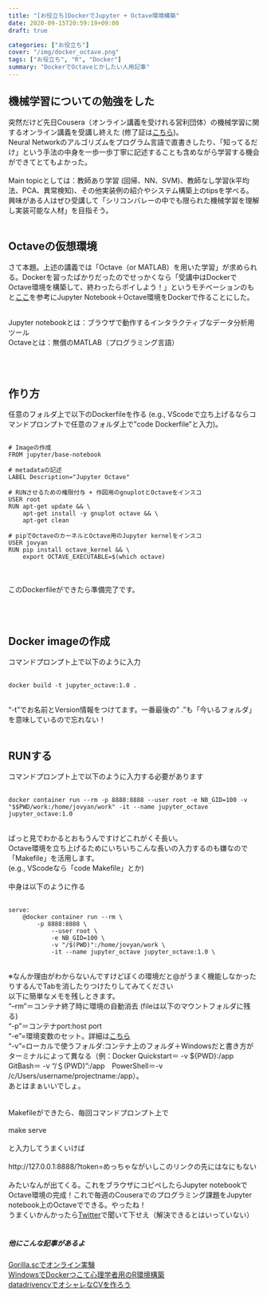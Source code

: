 ```yaml
---
title: "[お役立ち]DockerでJupyter + Octave環境構築"
date: 2020-09-15T20:59:19+09:00
draft: true

categories: ["お役立ち"]
cover: "/img/docker_octave.png"
tags: ["お役立ち", "R", "Docker"]
summary: "DockerでOctaveとかしたい人用記事"
---
```


## 機械学習についての勉強をした
  
  
突然だけど先日Cousera（オンライン講義を受けれる営利団体）の機械学習に関するオンライン講義を受講し終えた (修了証は[こちら](https://www.coursera.org/account/accomplishments/certificate/KYW45CANBU32))。<br>
Neural Networkのアルゴリズムをプログラム言語で直書きしたり、「知ってるだけ」という手法の中身を一歩一歩丁寧に記述することも含めながら学習する機会ができてとてもよかった。
<br>
<br>
Main topicとしては：教師あり学習 (回帰、NN、SVM)、教師なし学習(k平均法、PCA、異常検知)、その他実装例の紹介やシステム構築上のtipsを学べる。興味がある人はぜひ受講して「シリコンバレーの中でも限られた機械学習を理解し実装可能な人材」を目指そう。<br>
<br>

## Octaveの仮想環境
  
  
さて本題。上述の講義では「Octave（or MATLAB）を用いた学習」が求められる。Dockerを習ったばかりだったのでせっかくなら「受講中はDockerでOctave環境を構築して、終わったらポイしよう！」というモチベーションのもと[ここ](https://thicolares.com/2018/11/11/creating-a-docker-image-for-jupyter-Octave.html)を参考にJupyter Notebook＋Octave環境をDockerで作ることにした。<br><br>

Jupyter notebookとは：ブラウザで動作するインタラクティブなデータ分析用ツール<br>
Octaveとは：無償のMATLAB（プログラミング言語）<br>
  
<br><br>

## 作り方
  
  
任意のフォルダ上で以下のDockerfileを作る (e.g., VScodeで立ち上げるならコマンドプロンプトで任意のフォルダ上で"code Dockerfile"と入力)。<br>


```docker:file

# Imageの作成
FROM jupyter/base-notebook
    
# metadataの記述
LABEL Description="Jupyter Octave"
    
# RUNさせるための権限付与 + 作図用のgnuplotとOctaveをインスコ
USER root
RUN apt-get update && \
    apt-get install -y gnuplot octave && \
    apt-get clean
    
# pipでOctaveのカーネルとOctave用のJupyter kernelをインスコ
USER jovyan
RUN pip install octave_kernel && \
    export OCTAVE_EXECUTABLE=$(which octave)
```  

<br><br>
このDockerfileができたら準備完了です。

<br><br>

## Docker imageの作成
  
  
コマンドプロンプト上で以下のように入力<br><br>

```docker:command
docker build -t jupyter_octave:1.0 .
```  

<br>“-t”でお名前とVersion情報をつけてます。一番最後の” .”も「今いるフォルダ」を意味しているので忘れない！
<br>
<br>

## RUNする
  
  
コマンドプロンプト上で以下のように入力する必要があります<br><br>

```docker:run
docker container run --rm -p 8888:8888 --user root -e NB_GID=100 -v "$$PWD/work:/home/jovyan/work" -it --name jupyter_octave jupyter_octave:1.0
```  

<br>
ぱっと見でわかるとおもうんですけどこれがくそ長い。<br>
Octave環境を立ち上げるためにいちいちこんな長いの入力するのも嫌なので「Makefile」を活用します。<br>
(e.g., VScodeなら「code Makefile」とか)<br><br>
中身は以下のように作る<br>
<br>

```docker:makefile
serve:
	@docker container run --rm \
		-p 8888:8888 \
			--user root \
			-e NB_GID=100 \
			-v "/$(PWD)":/home/jovyan/work \
			-it --name jupyter_octave jupyter_octave:1.0 \

```  


<br>
※なんか理由がわからないんですけどぼくの環境だと@がうまく機能しなかったりするんでTabを消したりつけたりしてみてください<br>
以下に簡単なメモを残しときます。<br>
“--rm”＝コンテナ終了時に環境の自動消去 (fileは以下のマウントフォルダに残る)<br>
“-p”＝コンテナport:host port<br>
“-e”=環境変数のセット。詳細は[こちら](https://jupyter-docker-stacks.readthedocs.io/en/latest/using/common.html)<br>
“-v”=ローカルで使うフォルダ:コンテナ上のフォルダ＋Windowsだと書き方がターミナルによって異なる（例：Docker Quickstart＝ -v ${PWD}:/app　GitBash＝ -v "/＄(PWD)":/app　PowerShell＝-v /c/Users/username/projectname:/app）。<br>
あとはまぁいいでしょ。<br>
<br>
<br>
Makefileができたら、毎回コマンドプロンプト上で<br><br>
make serve <br><br>
と入力してうまくいけば<br>
<br>
http://127.0.0.1:8888/?token=めっちゃながいしこのリンクの先にはなにもない<br><br>
みたいなんが出てくる。これをブラウザにコピペしたらJupyter notebookでOctave環境の完成！これで毎週のCouseraでのプログラミング課題をJupyter notebook上のOctaveでできる。やったね！
<br>うまくいかんかったら[Twitter](https://twitter.com/NSushi)で聞いて下せえ（解決できるとはいっていない）
<br><br>

##### 他にこんな記事があるよ
 [Gorilla.scでオンライン実験](https://susishushi.github.io/my_blog/post/gorilla/)
  <br>
[WindowsでDockerつこて心理学者用のR環境構築](https://susishushi.github.io/my_blog/post/docker_new/)
<br>
[datadrivencvでオシャレなCVを作ろう](https://susishushi.github.io/my_blog/post/datacv/)
